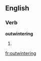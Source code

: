 ==English==

===Verb===
'''outwintering'''

# {{present participle of|[[outwinter]]}}

[[fr:outwintering]]